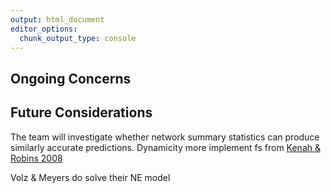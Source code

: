 ```yaml
---
output: html_document
editor_options: 
  chunk_output_type: console
---
```


## Ongoing Concerns

## Future Considerations
The team will investigate whether network summary statistics can produce similarly accurate predictions.
Dynamicity more 
implement fs from 
[Kenah & Robins 2008](https://pubmed.ncbi.nlm.nih.gov/17930312/)

Volz & Meyers do solve their NE model




